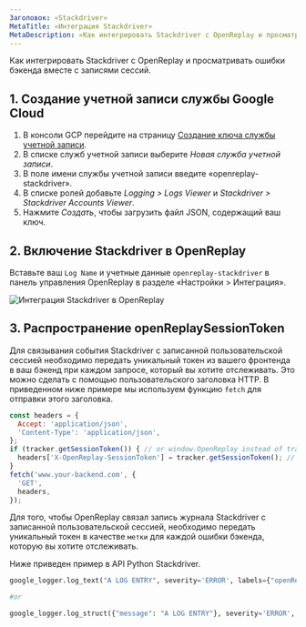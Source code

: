 ```yaml
---
Заголовок: «Stackdriver»
MetaTitle: «Интеграция Stackdriver»
MetaDescription: «Как интегрировать Stackdriver с OpenReplay и просматривать ошибки бэкенда вместе с записями сессий»
---
```


Как интегрировать Stackdriver с OpenReplay и просматривать ошибки бэкенда вместе с записями сессий.

## 1. Создание учетной записи службы Google Cloud

1. В консоли GCP перейдите на страницу [Создание ключа службы учетной записи](https://console.cloud.google.com/apis/credentials/serviceaccountkey?_ga=2.65088365.-270704106.1563504222).
2. В списке служб учетной записи выберите *Новая служба учетной записи*.
3. В поле имени службы учетной записи введите «openreplay-stackdriver».
4. В списке ролей добавьте *Logging > Logs Viewer* и *Stackdriver > Stackdriver Accounts Viewer*.
5. Нажмите *Создать*, чтобы загрузить файл JSON, содержащий ваш ключ.

## 2. Включение Stackdriver в OpenReplay

Вставьте ваш `Log Name` и учетные данные `openreplay-stackdriver` в панель управления OpenReplay в разделе «Настройки > Интеграция».

![Интеграция Stackdriver в OpenReplay](/static/stackdriver-1.png#center)

## 3. Распространение openReplaySessionToken

Для связывания события Stackdriver с записанной пользовательской сессией необходимо передать уникальный токен из вашего фронтенда в ваш бэкенд при каждом запросе, который вы хотите отслеживать. Это можно сделать с помощью пользовательского заголовка HTTP. В приведенном ниже примере мы используем функцию `fetch` для отправки этого заголовка.


```javascript
const headers = {
  Accept: 'application/json',
  'Content-Type': 'application/json',
};
if (tracker.getSessionToken()) { // or window.OpenReplay instead of tracker if you're using the snippet
  headers['X-OpenReplay-SessionToken'] = tracker.getSessionToken(); // Inject openReplaySessionToken
}
fetch('www.your-backend.com', {
  'GET',
  headers,
});
```


Для того, чтобы OpenReplay связал запись журнала Stackdriver с записанной пользовательской сессией, необходимо передать уникальный токен в качестве `метки` для каждой ошибки бэкенда, которую вы хотите отслеживать.

Ниже приведен пример в API Python Stackdriver.


```python
google_logger.log_text("A LOG ENTRY", severity='ERROR', labels={"openReplaySessionToken": OPENREPLAY_SESSION_TOKEN})

#or

google_logger.log_struct({"message": "A LOG ENTRY"}, severity='ERROR', labels={"openReplaySessionToken": OPENREPLAY_SESSION_TOKEN})
```


